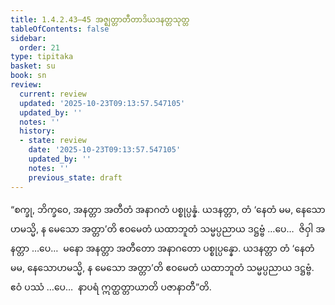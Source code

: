 ```yaml
---
title: 1.4.2.43–45 အဇ္ဈတ္တာတီတာဒိယဒနတ္တသုတ္တ
tableOfContents: false
sidebar:
  order: 21
type: tipitaka
basket: su
book: sn
review:
  current: review
  updated: '2025-10-23T09:13:57.547105'
  updated_by: ''
  notes: ''
  history:
  - state: review
    date: '2025-10-23T09:13:57.547105'
    updated_by: ''
    notes: ''
    previous_state: draft
---
```



<ReviewStatus review={frontmatter.review} showDetails={true} />

<HypothesisAnnotation frontmatter={frontmatter} />

<DynamicBreadcrumb />

<Division number="210–212" book="sn" e="ch" v="18" p="309">

<Paragraph number="910" book="sn">
“စက္ခု, ဘိက္ခဝေ, အနတ္တာ အတီတံ အနာဂတံ ပစ္စုပ္ပန္နံ. ယဒနတ္တာ, တံ ‘နေတံ မမ, နေသောဟမသ္မိ, န မေသော အတ္တာ’တိ ဧဝမေတံ ယထာဘူတံ သမ္မပ္ပညာယ ဒဋ္ဌဗ္ဗံ …ပေ…  ဇိဝှါ အနတ္တာ …ပေ…  မနော အနတ္တာ အတီတော အနာဂတော ပစ္စုပ္ပန္နော. ယဒနတ္တာ တံ ‘နေတံ မမ, နေသောဟမသ္မိ, န မေသော အတ္တာ’တိ ဧဝမေတံ ယထာဘူတံ သမ္မပ္ပညာယ ဒဋ္ဌဗ္ဗံ. ဧဝံ ပဿံ …ပေ…  နာပရံ ဣတ္ထတ္တာယာတိ ပဇာနာတီ”တိ.
</Paragraph>
</Division>